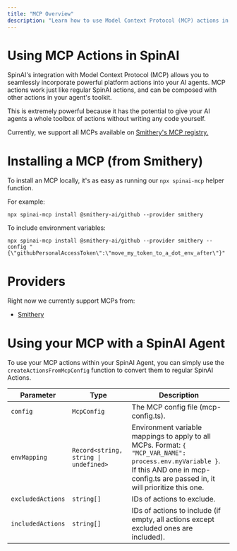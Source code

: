 ```yaml
---
title: "MCP Overview"
description: "Learn how to use Model Context Protocol (MCP) actions in your SpinAI applications"
---
```


# Using MCP Actions in SpinAI

SpinAI's integration with Model Context Protocol (MCP) allows you to seamlessly incorporate powerful platform actions into your AI agents. MCP actions work just like regular SpinAI actions, and can be composed with other actions in your agent's toolkit.

This is extremely powerful because it has the potential to give your AI agents a whole toolbox of actions without writing any code yourself.

Currently, we support all MCPs available on [Smithery's MCP registry.](https://smithery.ai/)

# Installing a MCP (from Smithery)

To install an MCP locally, it's as easy as running our `npx spinai-mcp` helper function.

For example:

`npx spinai-mcp install @smithery-ai/github --provider smithery`

To include environment variables:

`npx spinai-mcp install @smithery-ai/github --provider smithery --config "{\"githubPersonalAccessToken\":\"move_my_token_to_a_dot_env_after\"}"`

# Providers

Right now we currently support MCPs from:

- [Smithery](https://smithery.ai/)

# Using your MCP with a SpinAI Agent

To use your MCP actions within your SpinAI Agent, you can simply use the `createActionsFromMcpConfig` function to convert them to regular SpinAI Actions.

| Parameter         | Type                                  | Description                                                                                                                                                                            |
| ----------------- | ------------------------------------- | -------------------------------------------------------------------------------------------------------------------------------------------------------------------------------------- |
| `config`          | `McpConfig`                           | The MCP config file (mcp-config.ts).                                                                                                                                                   |
| `envMapping`      | `Record<string, string \| undefined>` | Environment variable mappings to apply to all MCPs. Format: `{ "MCP_VAR_NAME": process.env.myVariable }`. If this AND one in mcp-config.ts are passed in, it will prioritize this one. |
| `excludedActions` | `string[]`                            | IDs of actions to exclude.                                                                                                                                                             |
| `includedActions` | `string[]`                            | IDs of actions to include (if empty, all actions except excluded ones are included).                                                                                                   |
